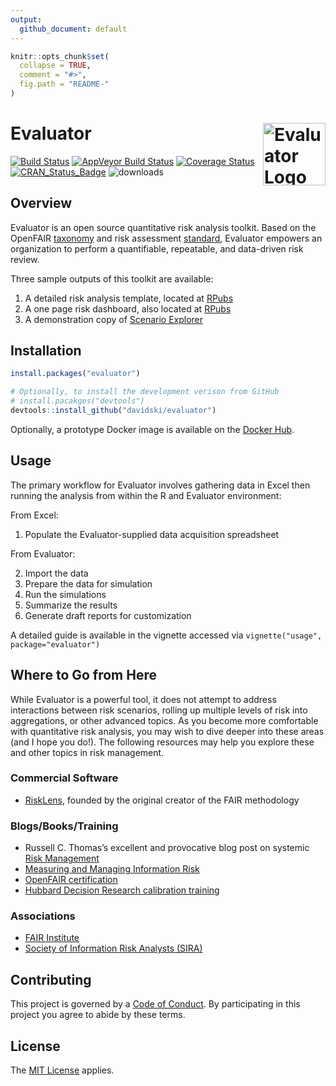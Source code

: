```yaml
---
output:
  github_document: default
---
```


<!-- README.md is generated from README.Rmd. Please edit that file -->

```r
knitr::opts_chunk$set(
  collapse = TRUE,
  comment = "#>",
  fig.path = "README-"
)
```

# Evaluator <img alt="Evaluator Logo" title="Evaluator" align="right" src="inst/rmd/img/evaluator_logo.jpg" width="100" style="float:right;width:100px;"/>

[![Build Status](https://travis-ci.org/davidski/evaluator.svg?branch=master)](https://travis-ci.org/davidski/evaluator)
[![AppVeyor Build Status](https://ci.appveyor.com/api/projects/status/github/davidski/evaluator?branch=master&svg=true)](https://ci.appveyor.com/project/davidski/evaluator)
[![Coverage Status](https://codecov.io/gh/davidski/evaluator/branch/master/graph/badge.svg)](https://codecov.io/github/davidski/evaluator?branch=master)
[![CRAN_Status_Badge](https://www.r-pkg.org/badges/version/evaluator)](https://cran.r-project.org/package=evaluator)
![downloads](https://cranlogs.r-pkg.org/badges/grand-total/evaluator)

## Overview

Evaluator is an open source quantitative risk analysis toolkit. Based on the OpenFAIR 
[taxonomy](https://www2.opengroup.org/ogsys/catalog/C13K) and 
risk assessment [standard](https://www2.opengroup.org/ogsys/catalog/C13G), 
Evaluator empowers an organization to perform a quantifiable, repeatable, and 
data-driven risk review.

Three sample outputs of this toolkit are available:

1) A detailed risk analysis template, located at [RPubs](https://rpubs.com/davidski/evaluator_risk_analysis)
2) A one page risk dashboard, also located at [RPubs](https://rpubs.com/davidski/evaluator_risk_dashboard)
3) A demonstration copy of [Scenario Explorer](https://davidski.shinyapps.io/scenario_explorer) 

## Installation

```r
install.packages("evaluator")

# Optionally, to install the development verison from GitHub
# install.pacakges("devtools")
devtools::install_github("davidski/evaluator")
```

Optionally, a prototype Docker image is available on the [Docker Hub](https://hub.docker.com/r/davidski/evaluator/).

## Usage

The primary workflow for Evaluator involves gathering data in Excel then 
running the analysis from within the R and Evaluator environment:

From Excel:

1. Populate the Evaluator-supplied data acquisition spreadsheet

From Evaluator:

2. Import the data
3. Prepare the data for simulation
4. Run the simulations
5. Summarize the results
6. Generate draft reports for customization

A detailed guide is available in the vignette accessed via `vignette("usage", package="evaluator")`

## Where to Go from Here

While Evaluator is a powerful tool, it does not attempt to address interactions 
between risk scenarios, rolling up multiple levels of risk into aggregations, or 
other advanced topics. As you become more comfortable with quantitative risk 
analysis, you may wish to dive deeper into these areas (and I hope you do!). 
The following resources may help you explore these and other topics in risk 
management.

### Commercial Software

- [RiskLens](http://www.risklens.com/), founded by the original creator of the 
FAIR methodology

### Blogs/Books/Training

- Russell C. Thomas's excellent and provocative blog post on systemic [Risk Management](http://exploringpossibilityspace.blogspot.com/2013/08/risk-management-out-with-old-in-with-new.html)
- [Measuring and Managing Information Risk](https://smile.amazon.com/gp/product/0124202314)
- [OpenFAIR certification](http://www.opengroup.org/certifications/openfair)
- [Hubbard Decision Research calibration training](https://www.hubbardresearch.com/training/)

### Associations

- [FAIR Institute](http://www.fairinstitute.org/)
- [Society of Information Risk Analysts (SIRA)](https://www.societyinforisk.org/)

## Contributing

This project is governed by a [Code of Conduct](CODE_OF_CONDUCT.md). By 
participating in this project you agree to abide by these terms.

## License

The [MIT License](LICENSE) applies.
